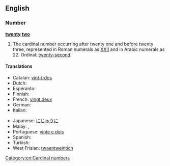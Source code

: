 ==English==

===Number===
'''[[twenty]] [[two]]'''

# The cardinal number occurring after twenty one and before twenty three, represented in Roman numerals as [[XXII]] and in Arabic numerals as 22.  Ordinal: [[twenty-second]].

====Translations====
{{trans-top|22}}
* Catalan: [[vint-i-dos]]
* Dutch: {{t-|nl|tweeëntwintig|f}}
* Esperanto: {{t-|eo|dudek du|xs=Esperanto}}
* Finnish: {{t-|fi|kaksikymmentäkaksi}}
* French: [[vingt deux]] {{m}}
* German: {{t+|de|zweiundzwanzig|f}}
* Italian: {{t+|it|ventidue}}
{{trans-mid}}
* Japanese: [[にじゅうに]]
* Malay: {{t|ms|dua puluh dua}}, {{t|ms|dua likur}}
* Portuguese: [[vinte e dois]]
* Spanish: {{t+|es|veintidós}}
* Turkish: {{t-|tr|yirmi iki}}
* West Frisian: [[twaentweintich]]
{{trans-bottom}}

[[Category:en:Cardinal numbers]]